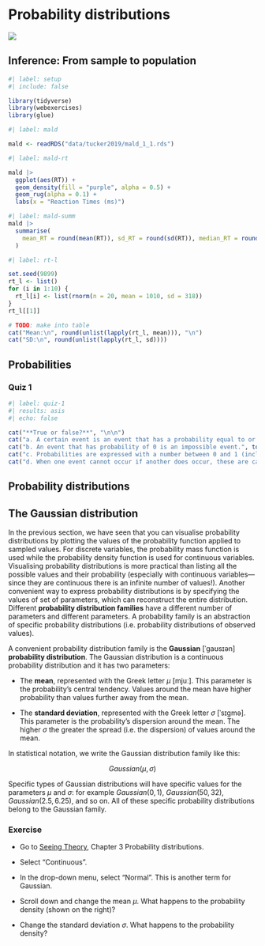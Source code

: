 # Probability distributions {#sec-probability}

![](https://img.shields.io/badge/Area-Statistics-red)

## Inference: From sample to population

```r
#| label: setup
#| include: false

library(tidyverse)
library(webexercises)
library(glue)
```

```r
#| label: mald

mald <- readRDS("data/tucker2019/mald_1_1.rds")

```

```r
#| label: mald-rt

mald |> 
  ggplot(aes(RT)) +
  geom_density(fill = "purple", alpha = 0.5) +
  geom_rug(alpha = 0.1) +
  labs(x = "Reaction Times (ms)")

```

```r
#| label: mald-summ
mald |> 
  summarise(
    mean_RT = round(mean(RT)), sd_RT = round(sd(RT)), median_RT = round(median(RT))
  )
```

```r
#| label: rt-l

set.seed(9899)
rt_l <- list()
for (i in 1:10) {
  rt_l[i] <- list(rnorm(n = 20, mean = 1010, sd = 318))
}
rt_l[[1]]
```

```r
# TODO: make into table
cat("Mean:\n", round(unlist(lapply(rt_l, mean))), "\n")
cat("SD:\n", round(unlist(lapply(rt_l, sd))))
```

## Probabilities

::: callout-note
### Quiz 1

```r
#| label: quiz-1
#| results: asis
#| echo: false

cat("**True or false?**", "\n\n")
cat("a. A certain event is an event that has a probability equal to or greater than 1.", torf(FALSE), "\n\n")
cat("b. An event that has probability of 0 is an impossible event.", torf(TRUE), "\n\n")
cat("c. Probabilities are expressed with a number between 0 and 1 (inclusive).", torf(TRUE), "\n\n")
cat("d. When one event cannot occur if another does occur, these are called equally likely events.", torf(FALSE))
```
:::

## Probability distributions

## The Gaussian distribution

In the previous section, we have seen that you can visualise probability distributions by plotting the values of the probability function applied to sampled values. For discrete variables, the probability mass function is used while the probability density function is used for continuous variables. Visualising probability distributions is more practical than listing all the possible values and their probability (especially with continuous variables—since they are continuous there is an infinite number of values!). Another convenient way to express probability distributions is by specifying the values of set of parameters, which can reconstruct the entire distribution. Different **probability distribution families** have a different number of parameters and different parameters. A probability family is an abstraction of specific probability distributions (i.e. probability distributions of observed values).

A convenient probability distribution family is the **Gaussian** \[ˈgaʊsɪən\] **probability distribution**. The Gaussian distribution is a continuous probability distribution and it has two parameters:

-   The **mean**, represented with the Greek letter $\mu$ \[mjuː\]. This parameter is the probability's central tendency. Values around the mean have higher probability than values further away from the mean.

-   The **standard deviation**, represented with the Greek letter $\sigma$ \[ˈsɪgmə\]. This parameter is the probability's dispersion around the mean. The higher $\sigma$ the greater the spread (i.e. the dispersion) of values around the mean.

In statistical notation, we write the Gaussian distribution family like this:

$$
Gaussian(\mu, \sigma)
$$

Specific types of Gaussian distributions will have specific values for the parameters $\mu$ and $\sigma$: for example $Gaussian(0, 1)$, $Gaussian(50, 32)$, $Gaussian(2.5, 6.25)$, and so on. All of these specific probability distributions belong to the Gaussian family.

::: callout-warning
### Exercise

-   Go to [Seeing Theory](https://seeing-theory.brown.edu/probability-distributions/index.html#section2), Chapter 3 Probability distributions.

-   Select "Continuous".

-   In the drop-down menu, select "Normal". This is another term for Gaussian.

-   Scroll down and change the mean $\mu$. What happens to the probability density (shown on the right)?

-   Change the standard deviation $\sigma$. What happens to the probability density?
:::

